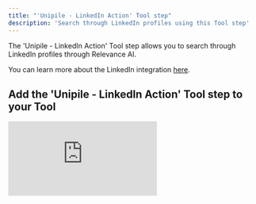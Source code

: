 ```yaml
---
title: "'Unipile - LinkedIn Action' Tool step"
description: 'Search through LinkedIn profiles using this Tool step'
---
```


The 'Unipile - LinkedIn Action' Tool step allows you to search through LinkedIn profiles through Relevance AI.

<Note>You can learn more about the LinkedIn integration [here](/integrations/popular-integrations/linkedin).</Note>

## Add the 'Unipile - LinkedIn Action' Tool step to your Tool

<div style={{ width:"100%",position:"relative",paddingTop:"56.25%" }}>
<iframe src="https://app.supademo.com/embed/cmei2eup097hth3pyxr1n3iko" frameBorder="0" title="Add the Unipile - LinkedIn Action Tool step to your Tool" allow="clipboard-write" webkitallowfullscreen="true" mozallowfullscreen="true" allowfullscreen style={{ position:"absolute",top:0,left:0,width:"100%",height:"100%",border:"3px solid #5E43CE",borderRadius:"10px" }} />

</div>

You can add the 'Unipile - LinkedIn Action' Tool step to your Tool by:

1. Creating a new Tool, then searching for the 'Unipile - LinkedIn Action' Tool step
2. Click 'Expand' to see the full Tool step
3. Choose the Action you want to perform in the Action field
4. Connect or select your LinkedIn account in the 'LinkedIn Account' field
5. Enter the parameters for the action you selected, and then click 'Run step' to run the Tool step

## Frequently asked questions (FAQs)

<AccordionGroup>
  <Accordion title="Why are LinkedIn Tools so expensive?">
    This Tool uses [Crustdata](https://crustdata.com/) to search through LinkedIn profiles. The credits charged are to cover the cost of this service through CrustData. We recommend upgrading to a subscription in order to use this Tool. 
  </Accordion>
</AccordionGroup>